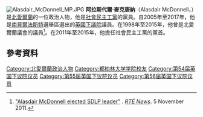 [[File:Alasdair_McDonnell_MP.JPG|thumb]]
'''阿拉斯代爾·麥克唐納'''（Alasdair McDonnell，{{bd|1949年|9月1日}}）是[[北愛爾蘭|北愛爾蘭]]的一位政治人物，他是[[社會民主工黨|社會民主工黨]]的黨員。自2005年至2017年，他是[[南貝爾法斯特_(英國國會選區)|南貝爾法斯特]]選舉區選出的[[英國下議院|英國下議院]]議員。在1998年至2015年，他曾是北愛爾蘭議會的議員<ref name=RTE1>[http://www.rte.ie/news/2011/1105/sdlp.html "Alasdair McDonnell elected SDLP leader"] {{Wayback|url=http://www.rte.ie/news/2011/1105/sdlp.html |date=20111106124346 }}. ''[[RTÉ_News_and_Current_Affairs|RTÉ News]]''. 5 November 2011.</ref>。在2011年至2015年，他擔任社會民主工黨的黨首。

==參考資料==
{{Reflist}}

{{DEFAULTSORT: McDonnell, Alasdair}}
[[Category:北愛爾蘭政治人物|Category:北愛爾蘭政治人物]]
[[Category:都柏林大学学院校友|Category:都柏林大学学院校友]]
[[Category:第54届英国下议院议员|Category:第54届英国下议院议员]]
[[Category:第55届英国下议院议员|Category:第55届英国下议院议员]]
[[Category:第56届英国下议院议员|Category:第56届英国下议院议员]]